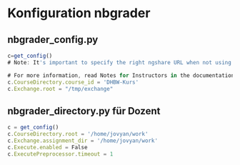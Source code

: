 # Konfiguration nbgrader

## nbgrader_config.py
 
```js copy
c=get_config()
# Note: It's important to specify the right ngshare URL when not using k8s

# For more information, read Notes for Instructors in the documentation
c.CourseDirectory.course_id = 'DHBW-Kurs'
c.Exchange.root = "/tmp/exchange"
```


## nbgrader_directory.py für Dozent
```js copy
c = get_config()
c.CourseDirectory.root = '/home/jovyan/work'
c.Exchange.assignment_dir = '/home/jovyan/work'
c.Execute.enabled = False
c.ExecutePreprocessor.timeout = 1
```